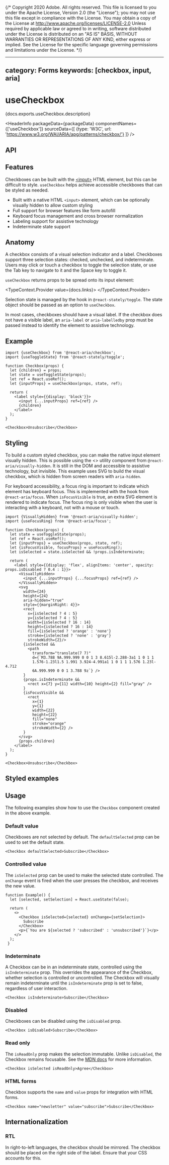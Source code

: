 {/* Copyright 2020 Adobe. All rights reserved.
This file is licensed to you under the Apache License, Version 2.0 (the "License");
you may not use this file except in compliance with the License. You may obtain a copy
of the License at http://www.apache.org/licenses/LICENSE-2.0
Unless required by applicable law or agreed to in writing, software distributed under
the License is distributed on an "AS IS" BASIS, WITHOUT WARRANTIES OR REPRESENTATIONS
OF ANY KIND, either express or implied. See the License for the specific language
governing permissions and limitations under the License. */}



---
category: Forms
keywords: [checkbox, input, aria]
---

# useCheckbox

<PageDescription>{docs.exports.useCheckbox.description}</PageDescription>

<HeaderInfo
  packageData={packageData}
  componentNames={['useCheckbox']}
  sourceData={[
    {type: 'W3C', url: 'https://www.w3.org/WAI/ARIA/apg/patterns/checkbox/'}
  ]} />

## API

<FunctionAPI function={docs.exports.useCheckbox} links={docs.links} />

## Features

Checkboxes can be built with the [&lt;input&gt;](https://developer.mozilla.org/en-US/docs/Web/HTML/Element/input)
HTML element, but this can be difficult to style. `useCheckbox` helps achieve accessible checkboxes
that can be styled as needed.

* Built with a native HTML `<input>` element, which can be optionally visually
  hidden to allow custom styling
* Full support for browser features like form autofill
* Keyboard focus management and cross browser normalization
* Labeling support for assistive technology
* Indeterminate state support

## Anatomy

<Anatomy />

A checkbox consists of a visual selection indicator and a label. Checkboxes support three
selection states: checked, unchecked, and indeterminate. Users may click or touch a checkbox
to toggle the selection state, or use the <Keyboard>Tab</Keyboard> key to navigate to it and the <Keyboard>Space</Keyboard> key to toggle it.

`useCheckbox` returns props to be spread onto its input element:

<TypeContext.Provider value={docs.links}>
  <InterfaceType properties={docs.links[docs.exports.useCheckbox.return.id].properties} />
</TypeContext.Provider>

Selection state is managed by the <TypeLink links={statelyDocs.links} type={statelyDocs.exports.useToggleState} />
hook in `@react-stately/toggle`. The state object should be passed as an option to `useCheckbox`.

In most cases, checkboxes should have a visual label. If the checkbox does not have a visible label,
an `aria-label` or `aria-labelledby` prop must be passed instead to identify the element to assistive
technology.

## Example

```tsx example
import {useCheckbox} from '@react-aria/checkbox';
import {useToggleState} from '@react-stately/toggle';

function Checkbox(props) {
  let {children} = props;
  let state = useToggleState(props);
  let ref = React.useRef();
  let {inputProps} = useCheckbox(props, state, ref);

  return (
    <label style={{display: 'block'}}>
      <input {...inputProps} ref={ref} />
      {children}
    </label>
  );
}

<Checkbox>Unsubscribe</Checkbox>
```

## Styling

To build a custom styled checkbox, you can make the native input element visually hidden.
This is possible using the &lt;<TypeLink links={hiddenDocs.links} type={hiddenDocs.exports.VisuallyHidden} />&gt;
utility component from `@react-aria/visually-hidden`. It is still in the DOM and accessible to
assistive technology, but invisible. This example uses SVG to build the visual checkbox,
which is hidden from screen readers with `aria-hidden`.

For keyboard accessibility, a focus ring is important to indicate which element has keyboard focus.
This is implemented with the <TypeLink links={focusDocs.links} type={focusDocs.exports.useFocusRing} />
hook from `@react-aria/focus`. When `isFocusVisible` is true, an extra SVG element is
rendered to indicate focus. The focus ring is only visible when the user is interacting
with a keyboard, not with a mouse or touch.

```tsx example export=true
import {VisuallyHidden} from '@react-aria/visually-hidden';
import {useFocusRing} from '@react-aria/focus';

function Checkbox(props) {
  let state = useToggleState(props);
  let ref = React.useRef();
  let {inputProps} = useCheckbox(props, state, ref);
  let {isFocusVisible, focusProps} = useFocusRing();
  let isSelected = state.isSelected && !props.isIndeterminate;

  return (
    <label style={{display: 'flex', alignItems: 'center', opacity: props.isDisabled ? 0.4 : 1}}>
      <VisuallyHidden>
        <input {...inputProps} {...focusProps} ref={ref} />
      </VisuallyHidden>
      <svg
        width={24}
        height={24}
        aria-hidden="true"
        style={{marginRight: 4}}>
        <rect
          x={isSelected ? 4 : 5}
          y={isSelected ? 4 : 5}
          width={isSelected ? 16 : 14}
          height={isSelected ? 16 : 14}
          fill={isSelected ? 'orange' : 'none'}
          stroke={isSelected ? 'none' : 'gray'}
          strokeWidth={2}/>
        {isSelected &&
          <path
            transform="translate(7 7)"
            d={`M3.788 9A.999.999 0 0 1 3 8.615l-2.288-3a1 1 0 1 1
            1.576-1.23l1.5 1.991 3.924-4.991a1 1 0 1 1 1.576 1.23l-4.712
            6A.999.999 0 0 1 3.788 9z`} />
        }
        {props.isIndeterminate &&
          <rect x={7} y={11} width={10} height={2} fill="gray" />
        }
        {isFocusVisible &&
          <rect
            x={1}
            y={1}
            width={22}
            height={22}
            fill="none"
            stroke="orange"
            strokeWidth={2} />
        }
      </svg>
      {props.children}
    </label>
  );
}

<Checkbox>Unsubscribe</Checkbox>
```

## Styled examples

<ExampleCard
  url="https://codesandbox.io/s/bold-river-0v44z6?file=/src/Checkbox.tsx"
  preview={tailwindPreview}
  title="Tailwind CSS"
  description="An animated Checkbox built with Tailwind and React Aria." />

## Usage

The following examples show how to use the `Checkbox` component created in the above example.

### Default value

Checkboxes are not selected by default. The `defaultSelected` prop can be used to set the default state.

```tsx example
<Checkbox defaultSelected>Subscribe</Checkbox>
```

### Controlled value

The `isSelected` prop can be used to make the selected state controlled. The `onChange` event is fired when the user presses the checkbox, and receives the new value.

```tsx example
function Example() {
  let [selected, setSelection] = React.useState(false);

  return (
    <>
      <Checkbox isSelected={selected} onChange={setSelection}>
        Subscribe
      </Checkbox>
      <p>{`You are ${selected ? 'subscribed' : 'unsubscribed'}`}</p>
    </>
  );
 }
```

### Indeterminate

A Checkbox can be in an indeterminate state, controlled using the `isIndeterminate` prop.
This overrides the appearance of the Checkbox, whether selection is controlled or uncontrolled.
The Checkbox will visually remain indeterminate until the `isIndeterminate` prop is set to false, regardless of user interaction.

```tsx example
<Checkbox isIndeterminate>Subscribe</Checkbox>
```

### Disabled

Checkboxes can be disabled using the `isDisabled` prop.

```tsx example
<Checkbox isDisabled>Subscribe</Checkbox>
```

### Read only

The `isReadOnly` prop makes the selection immutable. Unlike `isDisabled`, the Checkbox remains focusable.
See the [MDN docs](https://developer.mozilla.org/en-US/docs/Web/HTML/Attributes/readonly) for more information.

```tsx example
<Checkbox isSelected isReadOnly>Agree</Checkbox>
```


### HTML forms

Checkbox supports the `name` and `value` props for integration with HTML forms.

```tsx example
<Checkbox name="newsletter" value="subscribe">Subscribe</Checkbox>
```

## Internationalization

### RTL

In right-to-left languages, the checkbox should be mirrored. The checkbox should be placed on the right
side of the label. Ensure that your CSS accounts for this.
